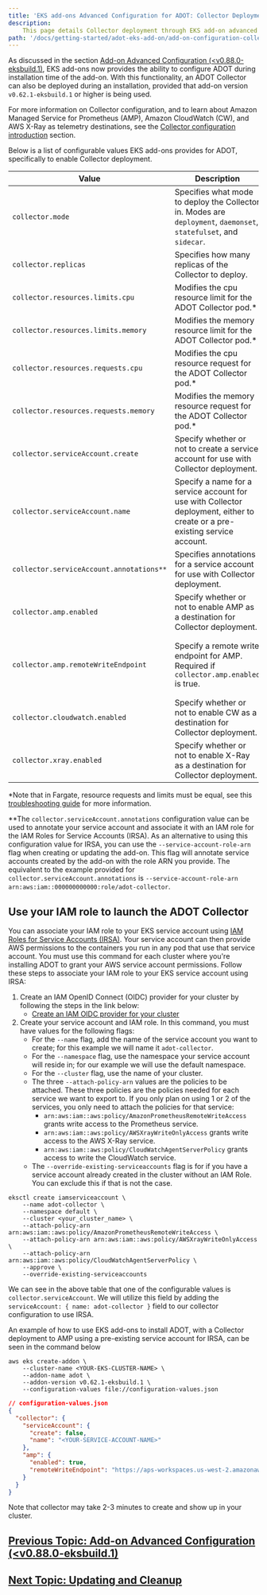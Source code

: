 ```yaml
---
title: 'EKS add-ons Advanced Configuration for ADOT: Collector Deployment (<v0.88.0-eksbuild.1)'
description:
    This page details Collector deployment through EKS add-on advanced configuration for ADOT.
path: '/docs/getting-started/adot-eks-add-on/add-on-configuration-collector-deployment-deprecated'
---
```


As discussed in the section [Add-on Advanced Configuration (&lt;v0.88.0-eksbuild.1)](/docs/getting-started/adot-eks-add-on/add-on-configuration-deprecated), EKS add-ons now provides the ability to configure ADOT during installation time of the add-on. With this functionality, an ADOT Collector can also be deployed during an installation, provided that add-on version `v0.62.1-eksbuild.1` or higher is being used.

For more information on Collector configuration, and to learn about Amazon Managed Service for Prometheus (AMP), Amazon CloudWatch (CW), and AWS X-Ray as telemetry destinations, see the [Collector configuration introduction](/docs/getting-started/adot-eks-add-on/config-collector-intro) section. 

Below is a list of configurable values EKS add-ons provides for ADOT, specifically to enable Collector deployment.

| Value                                       | Description                                                                                                                                                    | Default              | Example                                                                                                                                                                 |
| ------------------------------------------- | -------------------------------------------------------------------------------------------------------------------------------------------------------------- | -------------------- | ----------------------------------------------------------------------------------------------------------------------------------------------------------------------- |
| `collector.mode`                            | Specifies what mode to deploy the Collector in. Modes are `deployment`, `daemonset`, `statefulset`, and `sidecar`.                                             | `deployment`         | "{"collector":{"mode":"deployment"}}"                                                                                                                                   |
| `collector.replicas`                        | Specifies how many replicas of the Collector to deploy.                                                                                                        | `1`                  | "{"collector":{"replicas":1}}"                                                                                                                                          |
| `collector.resources.limits.cpu`            | Modifies the cpu resource limit for the ADOT Collector pod.*                                                                                                   | `256m`               | "{"collector":{"resource":{"limits":{"cpu":"256m"}}}}"                                                                                                                  |
| `collector.resources.limits.memory`         | Modifies the memory resource limit for the ADOT Collector pod.*                                                                                                | `512Mi`              | "{"collector":{"resource":{"limits":{"memory":"512Mi"}}}}"                                                                                                              |
| `collector.resources.requests.cpu`          | Modifies the cpu resource request for the ADOT Collector pod.*                                                                                                 | `64m`                | "{"collector":{"resource":{"requests":{"cpu":"64m"}}}}"                                                                                                                 |
| `collector.resources.requests.memory`       | Modifies the memory resource request for the ADOT Collector pod.*                                                                                              | `128Mi`              | "{"collector":{"resource":{"requests":{"memory":"128Mi"}}}}"                                                                                                            |
| `collector.serviceAccount.create`           | Specify whether or not to create a service account for use with Collector deployment.                                                                          | `true`               | "{"collector":{"serviceAccount":{"create":true}}}"                                                                                                                      |
| `collector.serviceAccount.name`             | Specify a name for a service account for use with Collector deployment, either to create or a pre-existing service account.                                    | `aws-otel-collector` | "{"collector":{"serviceAccount":{"name":"aws-otel-collector"}}}"                                                                                                        |
| `collector.serviceAccount.annotations**`     | Specifies annotations for a service account for use with Collector deployment.                                                                                 | N/A                  | "{"collector":{"serviceAccount":{"annotations":{"eks.amazonaws.com/role-arn":"arn:aws:iam::000000000000:role/adot-collector"}}}}}"                                      |
| `collector.amp.enabled`                     | Specify whether or not to enable AMP as a destination for Collector deployment.                                                          | `false`              | "{"collector":{"amp":{"enabled":true}}}"                                                                                                                                |
| `collector.amp.remoteWriteEndpoint`         | Specify a remote write endpoint for AMP. Required if `collector.amp.enabled` is true.                                                    | N/A                  | "{"collector":{"amp":{"remoteWriteEndpoint":"https://aps-workspaces.us-west-2.amazonaws.com/workspaces/ws-xxxxxxxx-xxxx-xxxx-xxxx-xxxxxxxxxxxx/api/v1/remote_write"}}}" |
| `collector.cloudwatch.enabled`              | Specify whether or not to enable CW as a destination for Collector deployment.                                                                     | `false`              | "{"collector":{"cloudwatch":{"enabled":true}}}"                                                                                                                         |
| `collector.xray.enabled`                    | Specify whether or not to enable X-Ray as a destination for Collector deployment.                                                                          | `false`              | "{"collector":{"xray":{"enabled":true}}}"                                                                                                                               |

*Note that in Fargate, resource requests and limits must be equal, see this [troubleshooting guide](https://docs.aws.amazon.com/eks/latest/userguide/troubleshooting-adot.html) for more information.

**The `collector.serviceAccount.annotations` configuration value can be used to annotate your service account and associate it with an IAM role for the IAM Roles for Service Accounts (IRSA). As an alternative to using this configuration value for IRSA, you can use the `--service-account-role-arn` flag when creating or updating the add-on. This flag will annotate service accounts created by the add-on with the role ARN you provide. The equivalent to the example provided for `collector.serviceAccount.annotations` is `--service-account-role-arn arn:aws:iam::000000000000:role/adot-collector`.

## Use your IAM role to launch the ADOT Collector
You can associate your IAM role to your EKS service account using [IAM Roles for Service Accounts (IRSA)](https://docs.aws.amazon.com/emr/latest/EMR-on-EKS-DevelopmentGuide/setting-up-enable-IAM.html). Your service account can then provide AWS permissions to the containers you run in any pod that use that service account. You must use this command for each cluster where you're installing ADOT to grant your AWS service account permissions.
Follow these steps to associate your IAM role to your EKS service account using IRSA:

1. Create an IAM OpenID Connect (OIDC) provider for your cluster by following the steps in the link below:
    * [Create an IAM OIDC provider for your cluster](https://docs.aws.amazon.com/eks/latest/userguide/enable-iam-roles-for-service-accounts.html)
2. Create your service account and IAM role. In this command, you must have values for the following flags:
    * For the `--name` flag, add the name of the service account you want to create; for this example we will name it `adot-collector`.
    * For the `--namespace` flag, use the namespace your service account will reside in; for our example we will use the default namespace.
    * For the `--cluster` flag, use the name of your cluster.
    * The three `--attach-policy-arn` values are the policies to be attached. These three policies are the policies needed for each service we want to export to. If you only plan on using 1 or 2 of the services, you only need to attach the policies for that service:
        * `arn:aws:iam::aws:policy/AmazonPrometheusRemoteWriteAccess` grants write access to the Prometheus service.
        * `arn:aws:iam::aws:policy/AWSXrayWriteOnlyAccess` grants write access to the AWS X-Ray service.
        * `arn:aws:iam::aws:policy/CloudWatchAgentServerPolicy` grants access to write the CloudWatch service.
    * The `--override-existing-serviceaccounts` flag is for if you have a service account already created in the cluster without an IAM Role. You can exclude this if that is not the case.

```console
eksctl create iamserviceaccount \
    --name adot-collector \
    --namespace default \
    --cluster <your_cluster_name> \
    --attach-policy-arn arn:aws:iam::aws:policy/AmazonPrometheusRemoteWriteAccess \
    --attach-policy-arn arn:aws:iam::aws:policy/AWSXrayWriteOnlyAccess \
    --attach-policy-arn arn:aws:iam::aws:policy/CloudWatchAgentServerPolicy \
    --approve \
    --override-existing-serviceaccounts
```

We can see in the above table that one of the configurable values is `collector.serviceAccount`.  We will utilize this field by adding the `serviceAccount: { name: adot-collector }` field to our collector configuration to use IRSA.

An example of how to use EKS add-ons to install ADOT, with a Collector deployment to AMP using a pre-existing service account for IRSA, can be seen in the command below

```console
aws eks create-addon \
    --cluster-name <YOUR-EKS-CLUSTER-NAME> \
    --addon-name adot \
    --addon-version v0.62.1-eksbuild.1 \
    --configuration-values file://configuration-values.json 
```

```json
// configuration-values.json
{
  "collector": {
    "serviceAccount": {
      "create": false,
      "name": "<YOUR-SERVICE-ACCOUNT-NAME>"
    },
    "amp": {
      "enabled": true,
      "remoteWriteEndpoint": "https://aps-workspaces.us-west-2.amazonaws.com/workspaces/ws-xxxxxxxx-xxxx-xxxx-xxxx-xxxxxxxxxxxx/api/v1/remote_write"
    }
  }
}
```

Note that collector may take 2-3 minutes to create and show up in your cluster.


## [Previous Topic: Add-on Advanced Configuration (&lt;v0.88.0-eksbuild.1)](/docs/getting-started/adot-eks-add-on/add-on-configuration-deprecated)

## [Next Topic: Updating and Cleanup](/docs/getting-started/adot-eks-add-on/update-and-cleanup)
